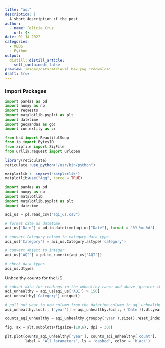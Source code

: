 ```yaml
---
title: "aqi"
description: |
  A short description of the post.
author:
  - name: Felicia Cruz
    url: {}
date: 01-18-2022
categories: 
  - MEDS
  - Python
output:
  distill::distill_article:
    self_contained: false
preview: images/dataretrieval_hex.png.crdownload
draft: true 
---
```

### Import Packages


```python
import pandas as pd
import numpy as np
import requests
import matplotlib.pyplot as plt
import datetime
import geopandas as gpd
import contextily as cx

from bs4 import BeautifulSoup
from io import BytesIO
from zipfile import ZipFile
from urllib.request import urlopen
```



```r
library(reticulate)
reticulate::use_python("/usr/bin/python")

matplotlib <- import("matplotlib")
matplotlib$use("Agg", force = TRUE)
```

```python
import pandas as pd
import numpy as np
import matplotlib
import matplotlib.pyplot as plt
import datetime
```

```python
aqi_us = pd.read_csv("aqi_us.csv")
```

```python
# format date as datetime
aqi_us['Date'] = pd.to_datetime(aqi_us["Date"], format = '%Y-%m-%d')

# convert Category column to category data type
aqi_us['Category'] = aqi_us.Category.astype('category')

# convert object to integer
aqi_us['AQI'] = pd.to_numeric(aqi_us['AQI'])

# check data types 
aqi_us.dtypes
```


Unhealthy counts for the US 
```python
# subset data for readings in the unhealthy range and above (greater than 150)
aqi_unhealthy = aqi_us[aqi_us['AQI'] > 150]
aqi_unhealthy['Category'].unique()

```

```python
# pull out year to new column from the datetime column in aqi_unhealthy
aqi_unhealthy.loc[:, ('year')] = aqi_unhealthy.loc[:, ('Date')].dt.year
```


```python
counts_aqi_unhealthy = aqi_unhealthy.groupby('year').size().reset_index(name='count')
```


```python
fig, ax = plt.subplots(figsize=(10,6), dpi = 300)

plt.plot(counts_aqi_unhealthy['year'], counts_aqi_unhealthy['count'],
         label = 'All Parameters', ls = 'dashed', color = 'black')
```

